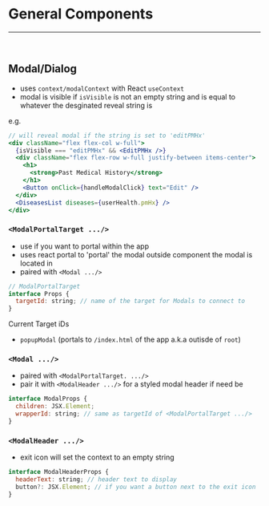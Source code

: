 
<Meta title="Docs/General Components" />

# General Components

<hr />
<br />

## Modal/Dialog

- uses `context/modalContext` with React `useContext`
- modal is visible if `isVisible` is not an empty string and is equal to whatever the desginated reveal string is

e.g.

```jsx
// will reveal modal if the string is set to 'editPMHx'
<div className="flex flex-col w-full">
  {isVisible === "editPMHx" && <EditPMHx />}
  <div className="flex flex-row w-full justify-between items-center">
    <h1>
      <strong>Past Medical History</strong>
    </h1>
    <Button onClick={handleModalClick} text="Edit" />
  </div>
  <DiseasesList diseases={userHealth.pmHx} />
</div>
```

### `<ModalPortalTarget .../>`

- use if you want to portal within the app
- uses react portal to 'portal' the modal outside component the modal is located in
- paired with `<Modal .../>`

```jsx
// ModalPortalTarget
interface Props {
  targetId: string; // name of the target for Modals to connect to
}
```

Current Target iDs

- `popupModal` (portals to `/index.html` of the app a.k.a outisde of `root`)

### `<Modal .../>`

- paired with `<ModalPortalTarget. .../>`
- pair it with `<ModalHeader .../>` for a styled modal header if need be

```jsx
interface ModalProps {
  children: JSX.Element;
  wrapperId: string; // same as targetId of <ModalPortalTarget .../>
}
```

### `<ModalHeader .../>`

- exit icon will set the context to an empty string

```jsx
interface ModalHeaderProps {
  headerText: string; // header text to display
  button?: JSX.Element; // if you want a button next to the exit icon
}
```
